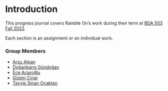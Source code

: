 # Introduction {.unnumbered}

<!-- DO NOT TOUCH THIS PART EXCEPT FILLING YOUR OR YOUR GROUP's NAME -->

This progress journal covers Ramble On's work during their term at [BDA 503 Fall 2022](https://mef-bda503.github.io/fall22/).

Each section is an assignment or an individual work.


### Group Members {-}

+ [Arzu Alpan](https://github.com/pjournal/mef06-alpanarzu/)  
+ [Doğanbarış Gündoğan](https://github.com/pjournal/mef06-doganbarisgundogan)
+ [Ece Acaroğlu](https://github.com/pjournal/mef06-eceacaroglu)
+ [Gizem Çınar](https://github.com/pjournal/mef06-ggizemcinar)
+ [Tayyip Sinan Ocaktan](https://github.com/pjournal/mef06-ocaktans/)


<!-- 

# Group Project Details

Our group project is [PROJECT NAME]. [SHORT DESCRIPTION] -->
